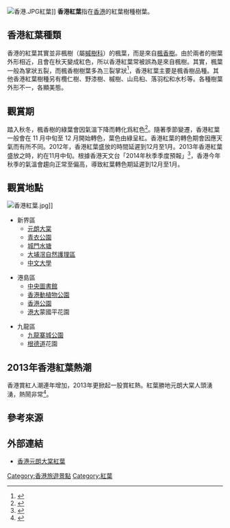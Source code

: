 [[File:香港.JPG|thumb]]紅葉]]
'''香港紅葉'''指在[[香港|香港]]的紅葉樹種樹葉。

== 香港紅葉種類 ==
香港的紅葉其實並非楓樹（屬[[槭樹科|槭樹科]]）的楓葉，而是來自[[楓香樹|楓香樹]]。由於兩者的樹葉外形相近，且會在秋天變成紅色，所以香港紅葉常被誤為是來自楓樹。其實，楓葉一般為掌狀五裂，而楓香樹樹葉多為三裂掌狀<ref>{{cite web|url= http://sowhc.sow.org.tw/html/note/ruician/ruician02/ruician02.htm |title= 楓香與楓樹(槭) | publisher= 荒野新竹分會  }}</ref>，香港紅葉主要是楓香樹品種。其他香港紅葉樹種另有欖仁樹、野漆樹、槭樹、山烏桕、落羽松和水杉等。各種樹葉外形不一，各顯美態。

== 觀賞期 ==
踏入秋冬，楓香樹的綠葉會因氣溫下降而轉化爲紅色<ref>{{cite web|url= http://kmweb.coa.gov.tw/knowledge/knowledge_cp.aspx?ArticleId=127324&ArticleType=B&CategoryId=B&kpi=0&Order=&dateS=&dateE= |title= 為什麼樹葉一到秋天就會變成不同的顏色? | publisher= 農業知識入口網 }} </ref>。隨著季節變遷，香港紅葉一般會在 11 月中旬至 12 月開始轉色，葉色由綠呈紅。香港紅葉的轉色期會因應天氣而有所不同。2012年，香港紅葉盛放的時間延遲到12月至1月。2013年香港紅葉盛放之時，約在11月中旬。根據香港天文台「2014年秋季季度預報」<ref>{{cite web |url= http://www.hko.gov.hk/prtver/pdf/docs/wxinfo/season/seasonc.pdf |title= 香港天文台「2014年秋季季度預報」 |publisher= 香港天文台 |access-date= 2014-11-25 |archive-url= https://web.archive.org/web/20150924041822/http://www.hko.gov.hk/prtver/pdf/docs/wxinfo/season/seasonc.pdf |archive-date= 2015-09-24 |dead-url= yes }}</ref>，香港今年秋季的氣溫會趨向正常至偏高，導致紅葉轉色期延遲到12月至1月。

== 觀賞地點 ==
[[File:香港紅葉.jpg|thumb]]]]
*新界區
**[[元朗|元朗]][[大棠|大棠]]
**[[青衣公園|青衣公園]]
**[[城門水塘|城門水塘]]
**[[大埔滘自然護理區|大埔滘自然護理區]]
**[[中文大學|中文大學]]

*港島區
**[[香港中央圖書館|中央圖書館]]
**[[香港動植物公園|香港動植物公園]]
**[[香港公園|香港公園]]
**[[港大|港大]]蒙國平花園

*九龍區
**[[九龍寨城公園|九龍寨城公園]]
**[[根德道|根德道]]花園

== 2013年香港紅葉熱潮 ==
香港賞紅人潮連年增加，2013年更掀起一股賞紅熱。紅葉勝地元朗大棠人頭湧湧，熱鬧非常<ref>{{cite web|url= http://programme.tvb.com/variety/scoop/episode/20140109/ |title= 東張西望 2014.01.09 - 香港紅葉片片 | publisher= tvb.com }}</ref>。

== 參考來源 ==
{{reflist}}

== 外部連結 ==
*[http://www.yl.hk/TaiTongRedLeaf/ 香港元朗大棠紅葉]

[[Category:香港旅遊景點|Category:香港旅遊景點]]
[[Category:紅葉|Category:紅葉]]